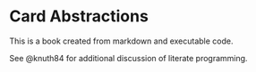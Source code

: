 # Card Abstractions

This is a book created from markdown and executable code.

See @knuth84 for additional discussion of literate programming.
